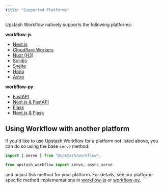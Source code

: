 ```yaml
---
title: "Supported Platforms"
---
```


Upstash Workflow natively supports the following platforms:

**workflow-js**

- [Next.js](/workflow/quickstarts/vercel-nextjs)
- [Cloudflare Workers](/workflow/quickstarts/cloudflare-workers)
- [Nuxt (H3)](/workflow/quickstarts/nuxt)
- [Solidjs](/workflow/quickstarts/solidjs)
- [Svelte](/workflow/quickstarts/svelte)
- [Hono](/workflow/quickstarts/hono)
- [Astro](/workflow/quickstarts/astro)

**workflow-py**

- [FastAPI](/workflow/quickstarts/fastapi)
- [Next.js & FastAPI](/workflow/quickstarts/nextjs-fastapi)
- [Flask](/workflow/quickstarts/flask)
- [Next.js & Flask](/workflow/quickstarts/nextjs-flask)

## Using Workflow with another platform

If you'd like to use Upstash Workflow for a platform not listed above, you can do so using the base `serve` method:

<CodeGroup>

```javascript TypeScript
import { serve } from "@upstash/workflow";
```

```python Python
from upstash_workflow import serve, async_serve
```

</CodeGroup>

and adjust this method for your platform. For details, see our platform-specific method implementations in [workflow-js](https://github.com/upstash/workflow-js/tree/main/platforms) or [workflow-py](https://github.com/upstash/workflow-py/tree/master/upstash_workflow).
